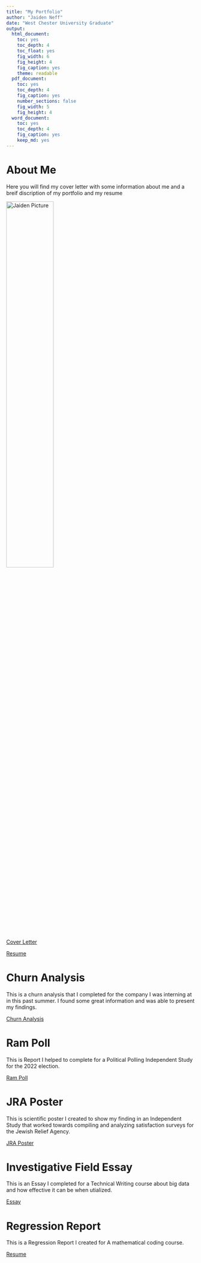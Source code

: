 ```yaml
---
title: "My Portfolio"
author: "Jaiden Neff"
date: "West Chester University Graduate"
output:
  html_document:
    toc: yes
    toc_depth: 4
    toc_float: yes
    fig_width: 6
    fig_height: 4
    fig_caption: yes
    theme: readable
  pdf_document:
    toc: yes
    toc_depth: 4
    fig_caption: yes
    number_sections: false
    fig_width: 5
    fig_height: 4
  word_document:
    toc: yes
    toc_depth: 4
    fig_caption: yes
    keep_md: yes
---
```




# About Me 

Here you will find my cover letter with some information about me and a breif discription of my portfolio and my resume 

<img src="https://jaidenneff.github.io/Portfolio/JaidenPic.png" alt="Jaiden Picture" style="width: 50%;">


[Cover Letter](https://jaidenneff.github.io/Portfolio/)

[Resume](https://jaidenneff.github.io/Portfolio/Jaiden_Neff_Resume (2).pdf)

# Churn Analysis

This is a churn analysis that I completed for the company I was interning at in this past summer. I found some great information and was able to present my findings. 

[Churn Analysis](https://jaidenneff.github.io/Portfolio/Churn Analysis 2022-23 (1).pdf)


# Ram Poll

This is Report I helped to complete for a Political Polling Independent Study for the 2022 election. 

[Ram Poll](https://jaidenneff.github.io/Portfolio/Ram Poll Report 2022.pdf)


# JRA Poster

This is scientific poster I created to show my finding in an Independent Study that worked towards compiling and analyzing satisfaction surveys for the Jewish Relief Agency.

[JRA Poster](https://jaidenneff.github.io/Portfolio/Final Poster JRA.pdf)


# Investigative Field Essay

This is an Essay I completed for a Technical Writing course about big data and how effective it can be when utialized.

[Essay](https://jaidenneff.github.io/Portfolio/Investigative Field Essay Jaiden Neff Final Draft.docx)

# Regression Report 

This is a Regression Report I created for A mathematical coding course. 

[Resume](https://jaidenneff.github.io/Portfolio/Multiple Linear Regression Report.pdf)